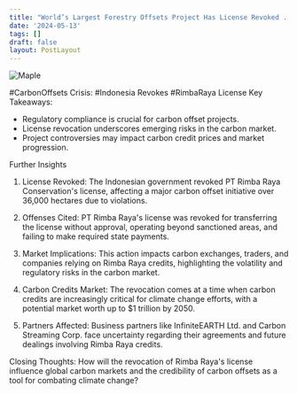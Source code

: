 ```yaml
---
title: "World’s Largest Forestry Offsets Project Has License Revoked . "
date: '2024-05-13'
tags: []
draft: false
layout: PostLayout
---
```


<div className="flex justify-center">
  <div className="my-1 w-full px-2 xl:my-1 xl:w-1/2 xl:px-2">
    <img src="https://willpolesa.pythonanywhere.com/static/podcast_thumbnails/thumbnail_recbihJvQLnqWMSNh.jpg" alt="Maple" className="mx-auto h-58 w-auto" />
  </div>
</div>

#CarbonOffsets Crisis: #Indonesia Revokes #RimbaRaya License
Key Takeaways:
- Regulatory compliance is crucial for carbon offset projects.
- License revocation underscores emerging risks in the carbon market.
- Project controversies may impact carbon credit prices and market progression.

Further Insights
1. License Revoked:
The Indonesian government revoked PT Rimba Raya Conservation's license, affecting a major carbon offset initiative over 36,000 hectares due to violations.

2. Offenses Cited:
PT Rimba Raya's license was revoked for transferring the license without approval, operating beyond sanctioned areas, and failing to make required state payments.

3. Market Implications:
This action impacts carbon exchanges, traders, and companies relying on Rimba Raya credits, highlighting the volatility and regulatory risks in the carbon market.

4. Carbon Credits Market:
The revocation comes at a time when carbon credits are increasingly critical for climate change efforts, with a potential market worth up to $1 trillion by 2050.

5. Partners Affected:
Business partners like InfiniteEARTH Ltd. and Carbon Streaming Corp. face uncertainty regarding their agreements and future dealings involving Rimba Raya credits.

Closing Thoughts:
How will the revocation of Rimba Raya's license influence global carbon markets and the credibility of carbon offsets as a tool for combating climate change?
